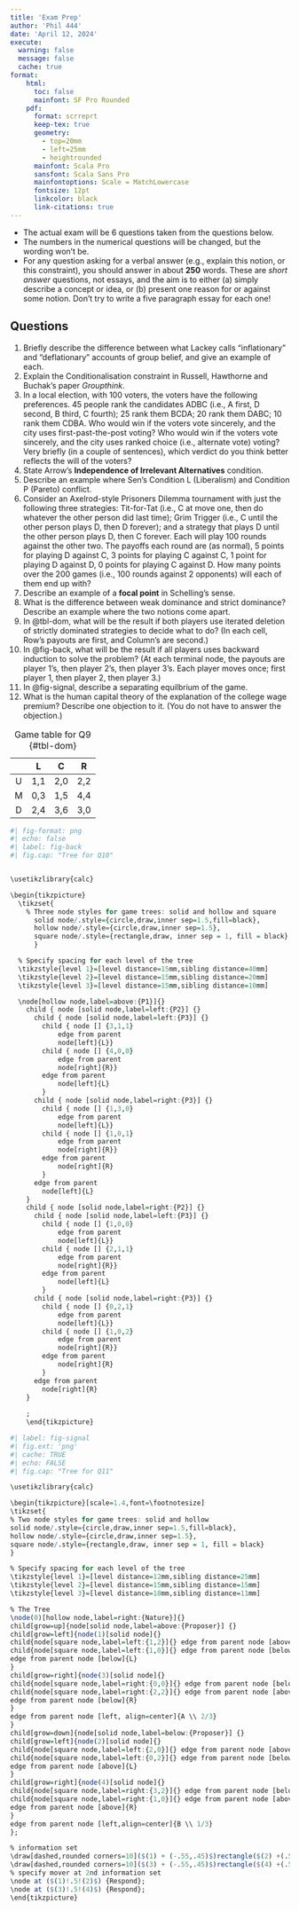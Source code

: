 ```yaml
---
title: 'Exam Prep'
author: 'Phil 444'
date: 'April 12, 2024'
execute:
  warning: false
  message: false
  cache: true
format:
    html:
      toc: false
      mainfont: SF Pro Rounded
    pdf: 
      format: scrreprt
      keep-tex: true
      geometry:
        - top=20mm
        - left=25mm
        - heightrounded
      mainfont: Scala Pro
      sansfont: Scala Sans Pro
      mainfontoptions: Scale = MatchLowercase
      fontsize: 12pt
      linkcolor: black
      link-citations: true
---
```


- The actual exam will be 6 questions taken from the questions below.
- The numbers in the numerical questions will be changed, but the wording won't be.
- For any question asking for a verbal answer (e.g., explain this notion, or this constraint), you should answer in about **250** words. These are _short answer_ questions, not essays, and the aim is to either (a) simply describe a concept or idea, or (b) present one reason for or against some notion. Don't try to write a five paragraph essay for each one!

## Questions {-}

1. Briefly describe the difference between what Lackey calls "inflationary" and "deflationary" accounts of group belief, and give an example of each.
2. Explain the Conditionalisation constraint in Russell, Hawthorne and Buchak's paper _Groupthink_.
3. In a local election, with 100 voters, the voters have the following preferences. 45 people rank the candidates ADBC (i.e., A first, D second, B third, C fourth); 25 rank them BCDA; 20 rank them DABC; 10 rank them CDBA. Who would win if the voters vote sincerely, and the city uses first-past-the-post voting? Who would win if the voters vote sincerely, and the city uses ranked choice (i.e., alternate vote) voting? Very briefly (in a couple of sentences), which verdict do you think better reflects the will of the voters?
4. State Arrow's **Independence of Irrelevant Alternatives** condition.
5. Describe an example where Sen's Condition L (Liberalism) and Condition P (Pareto) conflict.
6. Consider an Axelrod-style Prisoners Dilemma tournament with just the following three strategies: Tit-for-Tat (i.e., C at move one, then do whatever the other person did last time); Grim Trigger (i.e., C until the other person plays D, then D forever); and a strategy that plays D until the other person plays D, then C forever. Each will play 100 rounds against the other two. The payoffs each round are (as normal), 5 points for playing D against C, 3 points for playing C against C, 1 point for playing D against D, 0 points for playing C against D. How many points over the 200 games (i.e., 100 rounds against 2 opponents) will each of them end up with?
7. Describe an example of a **focal point** in Schelling's sense.
8. What is the difference between weak dominance and strict dominance? Describe an example where the two notions come apart.
9. In @tbl-dom, what will be the result if both players use iterated deletion of strictly dominated strategies to decide what to do? (In each cell, Row's payouts are first, and Column's are second.)
10. In @fig-back, what will be the result if all players uses backward induction to solve the problem? (At each terminal node, the payouts are player 1's, then player 2's, then player 3's. Each player moves once; first player 1, then player 2, then player 3.)
11. In @fig-signal, describe a separating equilbrium of the game.
12. What is the human capital theory of the explanation of the college wage premium? Describe one objection to it. (You do not have to answer the objection.)

|      |   L  |   C   |   R   |
|:----:|:----:|:-----:|:-----:|
|   U  | 1,1  | 2,0   | 2,2   |
|   M  | 0,3  | 1,5   | 4,4   |
|   D  |  2,4 | 3,6   | 3,0   |

: Game table for Q9 {#tbl-dom}


```r
#| fig-format: png
#| echo: false
#| label: fig-back
#| fig.cap: "Tree for Q10"


\usetikzlibrary{calc}

\begin{tikzpicture}
  \tikzset{
    % Three node styles for game trees: solid and hollow and square
      solid node/.style={circle,draw,inner sep=1.5,fill=black},
      hollow node/.style={circle,draw,inner sep=1.5},
      square node/.style={rectangle,draw, inner sep = 1, fill = black}
      }

  % Specify spacing for each level of the tree
  \tikzstyle{level 1}=[level distance=15mm,sibling distance=40mm]
  \tikzstyle{level 2}=[level distance=15mm,sibling distance=20mm]
  \tikzstyle{level 3}=[level distance=15mm,sibling distance=10mm]

  \node[hollow node,label=above:{P1}]{}
    child { node [solid node,label=left:{P2}] {}
      child { node [solid node,label=left:{P3}] {}
        child { node [] {3,1,1}
            edge from parent
            node[left]{L}}
        child { node [] {4,0,0}
            edge from parent
            node[right]{R}}
        edge from parent
            node[left]{L}
        }
      child { node [solid node,label=right:{P3}] {}
        child { node [] {1,3,0}
            edge from parent
            node[left]{L}}
        child { node [] {1,0,1}
            edge from parent
            node[right]{R}}
        edge from parent
            node[right]{R}
        }        
      edge from parent
        node[left]{L}
    }
    child { node [solid node,label=right:{P2}] {}
      child { node [solid node,label=left:{P3}] {}
        child { node [] {1,0,0}
            edge from parent
            node[left]{L}}
        child { node [] {2,1,1}
            edge from parent
            node[right]{R}}
        edge from parent
            node[left]{L}
        }
      child { node [solid node,label=right:{P3}] {}
        child { node [] {0,2,1}
            edge from parent
            node[left]{L}}
        child { node [] {1,0,2}
            edge from parent
            node[right]{R}}
        edge from parent
            node[right]{R}
        }        
      edge from parent
        node[right]{R}
    }
    
    ;
    \end{tikzpicture}
```

```r
#| label: fig-signal
#| fig.ext: 'png'
#| cache: TRUE
#| echo: FALSE
#| fig.cap: "Tree for Q11"

\usetikzlibrary{calc}

\begin{tikzpicture}[scale=1.4,font=\footnotesize]
\tikzset{
% Two node styles for game trees: solid and hollow
solid node/.style={circle,draw,inner sep=1.5,fill=black},
hollow node/.style={circle,draw,inner sep=1.5},
square node/.style={rectangle,draw, inner sep = 1, fill = black}
}

% Specify spacing for each level of the tree
\tikzstyle{level 1}=[level distance=12mm,sibling distance=25mm]
\tikzstyle{level 2}=[level distance=15mm,sibling distance=15mm]
\tikzstyle{level 3}=[level distance=18mm,sibling distance=11mm]

% The Tree
\node(0)[hollow node,label=right:{Nature}]{}
child[grow=up]{node[solid node,label=above:{Proposer}] {}
child[grow=left]{node(1)[solid node]{}
child{node[square node,label=left:{1,2}]{} edge from parent node [above]{Up}}
child{node[square node,label=left:{1,0}]{} edge from parent node [below]{Down}}
edge from parent node [below]{L}
}
child[grow=right]{node(3)[solid node]{}
child{node[square node,label=right:{0,0}]{} edge from parent node [below]{Down}}
child{node[square node,label=right:{2,2}]{} edge from parent node [above]{Up}}
edge from parent node [below]{R}
}
edge from parent node [left, align=center]{A \\ 2/3}
}
child[grow=down]{node[solid node,label=below:{Proposer}] {}
child[grow=left]{node(2)[solid node]{}
child{node[square node,label=left:{2,0}]{} edge from parent node [above]{Up}}
child{node[square node,label=left:{0,2}]{} edge from parent node [below]{Down}}
edge from parent node [above]{L}
}
child[grow=right]{node(4)[solid node]{}
child{node[square node,label=right:{3,2}]{} edge from parent node [below]{Up}}
child{node[square node,label=right:{1,0}]{} edge from parent node [above]{Down}}
edge from parent node [above]{R}
}
edge from parent node [left,align=center]{B \\ 1/3}
};

% information set
\draw[dashed,rounded corners=10]($(1) + (-.55,.45)$)rectangle($(2) +(.55,-.45)$);
\draw[dashed,rounded corners=10]($(3) + (-.55,.45)$)rectangle($(4) +(.55,-.45)$);
% specify mover at 2nd information set
\node at ($(1)!.5!(2)$) {Respond};
\node at ($(3)!.5!(4)$) {Respond};
\end{tikzpicture}
```


